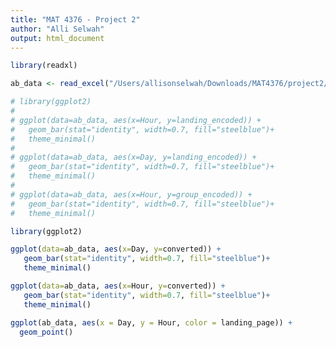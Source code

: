 ```yaml
---
title: "MAT 4376 - Project 2"
author: "Alli Selwah"
output: html_document
---
```


```r
library(readxl)

ab_data <- read_excel("/Users/allisonselwah/Downloads/MAT4376/project2/ab_data.xlsx")

```

```r
# library(ggplot2)
# 
# ggplot(data=ab_data, aes(x=Hour, y=landing_encoded)) +
#   geom_bar(stat="identity", width=0.7, fill="steelblue")+
#   theme_minimal()
# 
# ggplot(data=ab_data, aes(x=Day, y=landing_encoded)) +
#   geom_bar(stat="identity", width=0.7, fill="steelblue")+
#   theme_minimal()
# 
# ggplot(data=ab_data, aes(x=Hour, y=group_encoded)) +
#   geom_bar(stat="identity", width=0.7, fill="steelblue")+
#   theme_minimal()
```

```r
library(ggplot2)

ggplot(data=ab_data, aes(x=Day, y=converted)) +
   geom_bar(stat="identity", width=0.7, fill="steelblue")+
   theme_minimal()

ggplot(data=ab_data, aes(x=Hour, y=converted)) +
   geom_bar(stat="identity", width=0.7, fill="steelblue")+
   theme_minimal()

ggplot(ab_data, aes(x = Day, y = Hour, color = landing_page)) +
  geom_point()
```